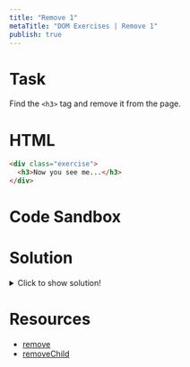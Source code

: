 ```yaml
---
title: "Remove 1"
metaTitle: "DOM Exercises | Remove 1"
publish: true
---
```


# Task

Find the `<h3>` tag and remove it from the page.

# HTML

```html
<div class="exercise">
  <h3>Now you see me...</h3>
</div>
```

# Code Sandbox
<Sandbox src="/dom-08" />

# Solution

<details>
  <summary>Click to show solution!</summary>

```javascript
const h3 = document.querySelector("h3")
h3.remove()
```

</details>

# Resources

- [remove](https://developer.mozilla.org/en-US/docs/Web/API/ChildNode/remove)
- [removeChild](https://developer.mozilla.org/en-US/docs/Web/API/Node/removeChild)
